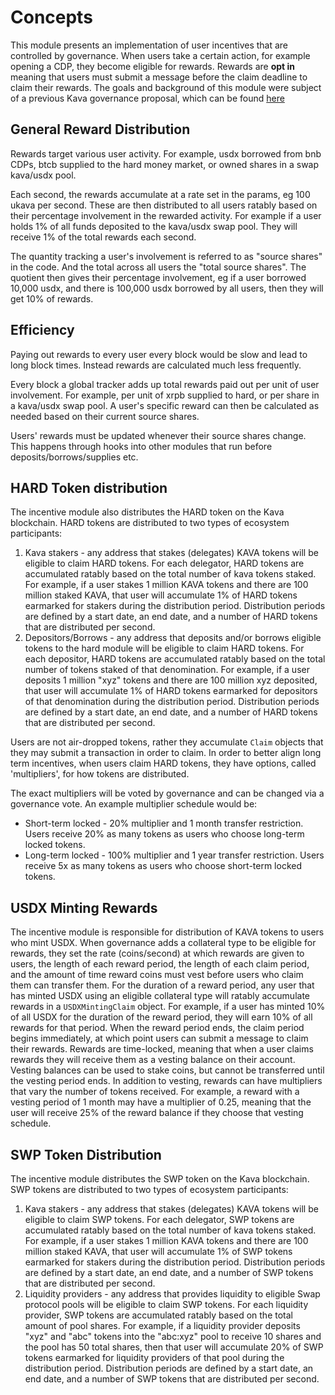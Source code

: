 



# Concepts

This module presents an implementation of user incentives that are controlled by governance. When users take a certain action, for example opening a CDP, they become eligible for rewards. Rewards are **opt in** meaning that users must submit a message before the claim deadline to claim their rewards. The goals and background of this module were subject of a previous Kava governance proposal, which can be found [here](https://ipfs.io/ipfs/QmSYedssC3nyQacDJmNcREtgmTPyaMx2JX7RNkMdAVkdkr/user-growth-fund-proposal.pdf)

## General Reward Distribution

Rewards target various user activity. For example, usdx borrowed from bnb CDPs, btcb supplied to the hard money market, or owned shares in a swap kava/usdx pool.

Each second, the rewards accumulate at a rate set in the params, eg 100 ukava per second. These are then distributed to all users ratably based on their percentage involvement in the rewarded activity. For example if a user holds 1% of all funds deposited to the kava/usdx swap pool. They will receive 1% of the total rewards each second.

The quantity tracking a user's involvement is referred to as "source shares" in the code. And the total across all users the "total source shares". The quotient then gives their percentage involvement, eg if a user borrowed 10,000 usdx, and there is 100,000 usdx borrowed by all users, then they will get 10% of rewards.

## Efficiency

Paying out rewards to every user every block would be slow and lead to long block times. Instead rewards are calculated much less frequently.

Every block a global tracker adds up total rewards paid out per unit of user involvement. For example, per unit of xrpb supplied to hard, or per share in a kava/usdx swap pool. A user's specific reward can then be calculated as needed based on their current source shares.

Users' rewards must be updated whenever their source shares change. This happens through hooks into other modules that run before deposits/borrows/supplies etc.

## HARD Token distribution

The incentive module also distributes the HARD token on the Kava blockchain. HARD tokens are distributed to two types of ecosystem participants:

1. Kava stakers - any address that stakes (delegates) KAVA tokens will be eligible to claim HARD tokens. For each delegator, HARD tokens are accumulated ratably based on the total number of kava tokens staked. For example, if a user stakes 1 million KAVA tokens and there are 100 million staked KAVA, that user will accumulate 1% of HARD tokens earmarked for stakers during the distribution period. Distribution periods are defined by a start date, an end date, and a number of HARD tokens that are distributed per second.
2. Depositors/Borrows - any address that deposits and/or borrows eligible tokens to the hard module will be eligible to claim HARD tokens. For each depositor, HARD tokens are accumulated ratably based on the total number of tokens staked of that denomination. For example, if a user deposits 1 million "xyz" tokens and there are 100 million xyz deposited, that user will accumulate 1% of HARD tokens earmarked for depositors of that denomination during the distribution period. Distribution periods are defined by a start date, an end date, and a number of HARD tokens that are distributed per second.

Users are not air-dropped tokens, rather they accumulate `Claim` objects that they may submit a transaction in order to claim. In order to better align long term incentives, when users claim HARD tokens, they have options, called 'multipliers', for how tokens are distributed.

The exact multipliers will be voted by governance and can be changed via a governance vote. An example multiplier schedule would be:

- Short-term locked - 20% multiplier and 1 month transfer restriction. Users receive 20% as many tokens as users who choose long-term locked tokens.
- Long-term locked - 100% multiplier and 1 year transfer restriction. Users receive 5x as many tokens as users who choose short-term locked tokens.

## USDX Minting Rewards

The incentive module is responsible for distribution of KAVA tokens to users who mint USDX. When governance adds a collateral type to be eligible for rewards, they set the rate (coins/second) at which rewards are given to users, the length of each reward period, the length of each claim period, and the amount of time reward coins must vest before users who claim them can transfer them. For the duration of a reward period, any user that has minted USDX using an eligible collateral type will ratably accumulate rewards in a `USDXMintingClaim` object. For example, if a user has minted 10% of all USDX for the duration of the reward period, they will earn 10% of all rewards for that period. When the reward period ends, the claim period begins immediately, at which point users can submit a message to claim their rewards. Rewards are time-locked, meaning that when a user claims rewards they will receive them as a vesting balance on their account. Vesting balances can be used to stake coins, but cannot be transferred until the vesting period ends. In addition to vesting, rewards can have multipliers that vary the number of tokens received. For example, a reward with a vesting period of 1 month may have a multiplier of 0.25, meaning that the user will receive 25% of the reward balance if they choose that vesting schedule.

## SWP Token Distribution

The incentive module distributes the SWP token on the Kava blockchain. SWP tokens are distributed to two types of ecosystem participants:

1. Kava stakers - any address that stakes (delegates) KAVA tokens will be eligible to claim SWP tokens. For each delegator, SWP tokens are accumulated ratably based on the total number of kava tokens staked. For example, if a user stakes 1 million KAVA tokens and there are 100 million staked KAVA, that user will accumulate 1% of SWP tokens earmarked for stakers during the distribution period. Distribution periods are defined by a start date, an end date, and a number of SWP tokens that are distributed per second.
2. Liquidity providers - any address that provides liquidity to eligible Swap protocol pools will be eligible to claim SWP tokens. For each liquidity provider, SWP tokens are accumulated ratably based on the total amount of pool shares. For example, if a liquidity provider deposits "xyz" and "abc" tokens into the "abc:xyz" pool to receive 10 shares and the pool has 50 total shares, then that user will accumulate 20% of SWP tokens earmarked for liquidity providers of that pool during the distribution period. Distribution periods are defined by a start date, an end date, and a number of SWP tokens that are distributed per second.

